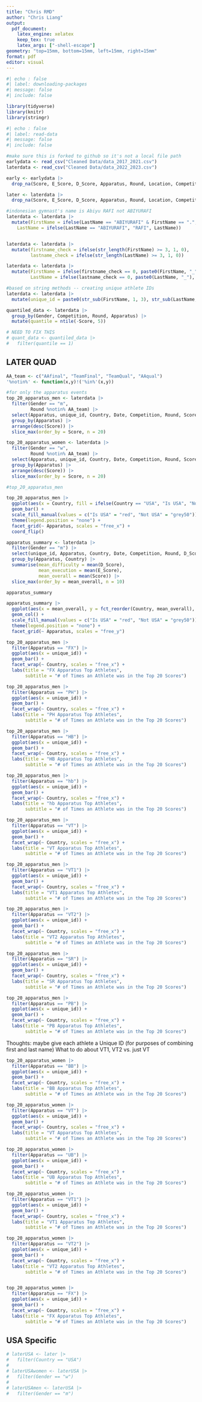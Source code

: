 ```yaml
---
title: "Chris RMD"
author: "Chris Liang"
output: 
  pdf_document:
    latex_engine: xelatex
    keep_tex: true
    latex_args: ["-shell-escape"]
geometry: "top=15mm, bottom=15mm, left=15mm, right=15mm"
format: pdf
editor: visual
---
```


```r
#| echo : false
#| label: downloading-packages
#| message: false
#| include: false

library(tidyverse)
library(knitr)
library(stringr)
```


```r
#| echo : false
#| label: read-data
#| message: false
#| include: false

#make sure this is forked to github so it's not a local file path
earlydata <- read_csv("Cleaned Data/data_2017_2021.csv")
laterdata <- read_csv("Cleaned Data/data_2022_2023.csv")

early <- earlydata |>
  drop_na(Score, E_Score, D_Score, Apparatus, Round, Location, Competition, Country, Gender)

later <- laterdata |>
  drop_na(Score, E_Score, D_Score, Apparatus, Round, Location, Competition, Country, Gender)
```

```r
#indonesian gymnast's name is Abiyu RAFI not ABIYURAFI
laterdata <- laterdata |>
  mutate(FirstName = ifelse(LastName == "ABIYURAFI" & FirstName == ".", "Abiyu", FirstName),
    LastName = ifelse(LastName == "ABIYURAFI", "RAFI", LastName))


laterdata <- laterdata |>
  mutate(firstname_check = ifelse(str_length(FirstName) >= 3, 1, 0),
         lastname_check = ifelse(str_length(LastName) >= 3, 1, 0))

laterdata <- laterdata |>
  mutate(FirstName = ifelse(firstname_check == 0, paste0(FirstName, "_"), FirstName),
         LastName = ifelse(lastname_check == 0, paste0(LastName, "_"), LastName))

#based on string methods -- creating unique athlete IDs
laterdata <- laterdata |>
  mutate(unique_id = paste0(str_sub(FirstName, 1, 3), str_sub(LastName, 1, 3), "_", Country))
```

```r
quantiled_data <- laterdata |>
  group_by(Gender, Competition, Round, Apparatus) |>
  mutate(quantile = ntile(-Score, 5))

# NEED TO FIX THIS 
# quant_data <- quantiled_data |>
#   filter(quantile == 1)
```

## LATER QUAD

```r
AA_team <- c("AAfinal", "TeamFinal", "TeamQual", "AAqual")
'%notin%' <- function(x,y)!('%in%'(x,y))

#for only the apparatus events
top_20_apparatus_men <- laterdata |>
  filter(Gender == "m",
         Round %notin% AA_team) |>
  select(Apparatus, unique_id, Country, Date, Competition, Round, Score) |>
  group_by(Apparatus) |>
  arrange(desc(Score)) |>
  slice_max(order_by = Score, n = 20)

top_20_apparatus_women <- laterdata |>
  filter(Gender == "w",
         Round %notin% AA_team) |>
  select(Apparatus, unique_id, Country, Date, Competition, Round, Score) |>
  group_by(Apparatus) |>
  arrange(desc(Score)) |>
  slice_max(order_by = Score, n = 20)

#top_20_apparatus_men
```


```r
top_20_apparatus_men |>
  ggplot(aes(x = Country, fill = ifelse(Country == "USA", "Is USA", "Not USA"))) +
  geom_bar() + 
  scale_fill_manual(values = c("Is USA" = "red", "Not USA" = "grey50")) +
  theme(legend.position = "none") +
  facet_grid(~ Apparatus, scales = "free_x") + 
  coord_flip()
```


```r
apparatus_summary <- laterdata |>
  filter(Gender == "m") |>
  select(unique_id, Apparatus, Country, Date, Competition, Round, D_Score, E_Score, Score) |>
  group_by(Apparatus, Country) |>
  summarise(mean_difficulty = mean(D_Score),
            mean_execution = mean(E_Score),
            mean_overall = mean(Score)) |>
  slice_max(order_by = mean_overall, n = 10)

apparatus_summary
```

```r
apparatus_summary |>
  ggplot(aes(x = mean_overall, y = fct_reorder(Country, mean_overall), fill = ifelse(Country == "USA", "Is USA", "Not USA"))) +
  geom_col() +
  scale_fill_manual(values = c("Is USA" = "red", "Not USA" = "grey50")) +
  theme(legend.position = "none") +
  facet_grid(~ Apparatus, scales = "free_y")
```

```r
top_20_apparatus_men |>
  filter(Apparatus == "FX") |>
  ggplot(aes(x = unique_id)) +
  geom_bar() +
  facet_wrap(~ Country, scales = "free_x") +
  labs(title = "FX Apparatus Top Athletes",
       subtitle = "# of Times an Athlete was in the Top 20 Scores")

top_20_apparatus_men |>
  filter(Apparatus == "PH") |>
  ggplot(aes(x = unique_id)) +
  geom_bar() +
  facet_wrap(~ Country, scales = "free_x") +
  labs(title = "PH Apparatus Top Athletes",
       subtitle = "# of Times an Athlete was in the Top 20 Scores")

top_20_apparatus_men |>
  filter(Apparatus == "HB") |>
  ggplot(aes(x = unique_id)) +
  geom_bar() +
  facet_wrap(~ Country, scales = "free_x") +
  labs(title = "HB Apparatus Top Athletes",
       subtitle = "# of Times an Athlete was in the Top 20 Scores")

top_20_apparatus_men |>
  filter(Apparatus == "hb") |>
  ggplot(aes(x = unique_id)) +
  geom_bar() +
  facet_wrap(~ Country, scales = "free_x") +
  labs(title = "hb Apparatus Top Athletes",
       subtitle = "# of Times an Athlete was in the Top 20 Scores")

top_20_apparatus_men |>
  filter(Apparatus == "VT") |>
  ggplot(aes(x = unique_id)) +
  geom_bar() +
  facet_wrap(~ Country, scales = "free_x") +
  labs(title = "VT Apparatus Top Athletes",
       subtitle = "# of Times an Athlete was in the Top 20 Scores")

top_20_apparatus_men |>
  filter(Apparatus == "VT1") |>
  ggplot(aes(x = unique_id)) +
  geom_bar() +
  facet_wrap(~ Country, scales = "free_x") +
  labs(title = "VT1 Apparatus Top Athletes",
       subtitle = "# of Times an Athlete was in the Top 20 Scores")

top_20_apparatus_men |>
  filter(Apparatus == "VT2") |>
  ggplot(aes(x = unique_id)) +
  geom_bar() +
  facet_wrap(~ Country, scales = "free_x") +
  labs(title = "VT2 Apparatus Top Athletes",
       subtitle = "# of Times an Athlete was in the Top 20 Scores")

top_20_apparatus_men |>
  filter(Apparatus == "SR") |>
  ggplot(aes(x = unique_id)) +
  geom_bar() +
  facet_wrap(~ Country, scales = "free_x") +
  labs(title = "SR Apparatus Top Athletes",
       subtitle = "# of Times an Athlete was in the Top 20 Scores")

top_20_apparatus_men |>
  filter(Apparatus == "PB") |>
  ggplot(aes(x = unique_id)) +
  geom_bar() +
  facet_wrap(~ Country, scales = "free_x") +
  labs(title = "PB Apparatus Top Athletes",
       subtitle = "# of Times an Athlete was in the Top 20 Scores")
```


Thoughts: maybe give each athlete a Unique ID (for purposes of combining first and last name)
What to do about VT1, VT2 vs. just VT


```r
top_20_apparatus_women |>
  filter(Apparatus == "BB") |>
  ggplot(aes(x = unique_id)) +
  geom_bar() +
  facet_wrap(~ Country, scales = "free_x") +
  labs(title = "BB Apparatus Top Athletes",
       subtitle = "# of Times an Athlete was in the Top 20 Scores")

top_20_apparatus_women |>
  filter(Apparatus == "VT") |>
  ggplot(aes(x = unique_id)) +
  geom_bar() +
  facet_wrap(~ Country, scales = "free_x") +
  labs(title = "VT Apparatus Top Athletes",
       subtitle = "# of Times an Athlete was in the Top 20 Scores")

top_20_apparatus_women |>
  filter(Apparatus == "UB") |>
  ggplot(aes(x = unique_id)) +
  geom_bar() +
  facet_wrap(~ Country, scales = "free_x") +
  labs(title = "UB Apparatus Top Athletes",
       subtitle = "# of Times an Athlete was in the Top 20 Scores")

top_20_apparatus_women |>
  filter(Apparatus == "VT1") |>
  ggplot(aes(x = unique_id)) +
  geom_bar() +
  facet_wrap(~ Country, scales = "free_x") +
  labs(title = "VT1 Apparatus Top Athletes",
       subtitle = "# of Times an Athlete was in the Top 20 Scores")

top_20_apparatus_women |>
  filter(Apparatus == "VT2") |>
  ggplot(aes(x = unique_id)) +
  geom_bar() +
  facet_wrap(~ Country, scales = "free_x") +
  labs(title = "VT2 Apparatus Top Athletes",
       subtitle = "# of Times an Athlete was in the Top 20 Scores")


top_20_apparatus_women |>
  filter(Apparatus == "FX") |>
  ggplot(aes(x = unique_id)) +
  geom_bar() +
  facet_wrap(~ Country, scales = "free_x") +
  labs(title = "FX Apparatus Top Athletes",
       subtitle = "# of Times an Athlete was in the Top 20 Scores")
```


## USA Specific


```r
# laterUSA <- later |>
#   filter(Country == "USA")
# 
# laterUSAwomen <- laterUSA |>
#   filter(Gender == "w")
# 
# laterUSAmen <- laterUSA |>
#   filter(Gender == "m")
```





